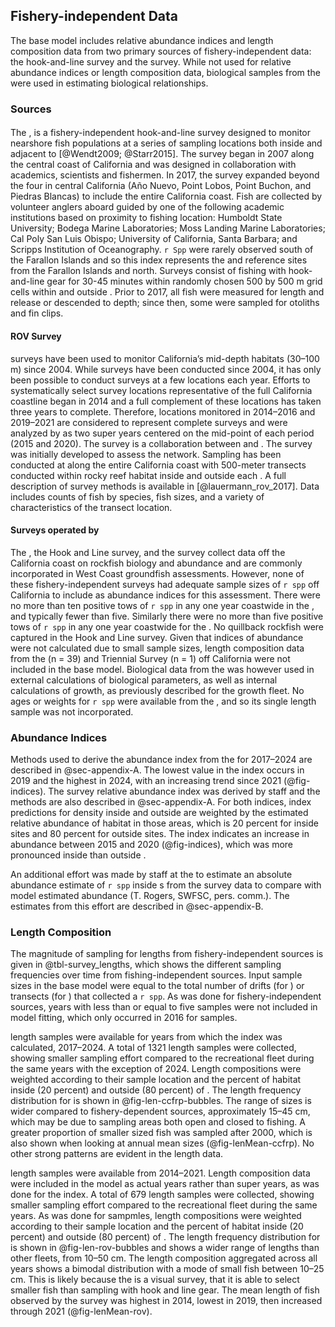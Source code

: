 ## Fishery-independent Data

<!-- Fishery-independent data: Description of surveys used in the assessment, description of methods to estimate abundance indices, sample size information for length- and age- composition data by survey and year, including both the number of tows (or drops or sites for hook and line data) and fish sampled. Include complete tables and figures and date of data extraction.   -->

The base model includes relative abundance indices and length composition data from two primary sources of fishery-independent data: the \gls{s-ccfrp} hook-and-line survey and the \gls{cdfw} \gls{rov} survey. While not used for relative abundance indices or length composition data, biological samples from the \gls{s-wcgbt} were used in estimating biological relationships. 

### Sources

#### \acrlong{s-ccfrp}

The \gls{s-ccfrp}, is a fishery-independent hook-and-line survey designed to monitor nearshore fish populations at a series of sampling locations both inside and adjacent to \glspl{mpa} [@Wendt2009; @Starr2015]. The \gls{s-ccfrp} survey began in 2007 along the central coast of California and was designed in collaboration with academics, \gls{nmfs} scientists and fishermen. In 2017, the survey expanded beyond the four \glspl{mpa} in central California (A&ntilde;o Nuevo, Point Lobos, Point Buchon, and Piedras Blancas) to include the entire California coast. Fish are collected by volunteer anglers aboard \glspl{cpfv} guided by one of the following academic institutions based on proximity to fishing location: Humboldt State University; Bodega Marine Laboratories; Moss Landing Marine Laboratories; Cal Poly San Luis Obispo; University of California, Santa Barbara; and Scripps Institution of Oceanography. `r Spp` were rarely observed south of the Farallon Islands and so this index represents the \glspl{mpa} and reference sites from the Farallon Islands and north. Surveys consist of fishing with hook-and-line gear for 30-45 minutes within randomly chosen 500 by 500 m grid cells within and outside \glspl{mpa}. Prior to 2017, all fish were measured for length and release or descended to depth; since then, some were sampled for otoliths and fin clips. 

#### ROV Survey

\gls{rov} surveys have been used to monitor California’s mid-depth habitats (30--100 m) since 2004. While surveys have been conducted since 2004, it has only been possible to conduct surveys at a few locations each year.  Efforts to systematically select survey locations representative of the full California coastline began in 2014 and a full complement of these locations has taken three years to complete. Therefore, locations monitored in 2014--2016 and 2019--2021 are considered to represent complete surveys and were analyzed by \gls{cdfw} as two super years centered on the mid-point of each period (2015 and 2020). The survey is a collaboration between \gls{cdfw} and \gls{mare}. The survey was initially developed to assess the \gls{mpa} network. Sampling has been conducted at \glspl{mpa} along the entire California coast with 500-meter transects conducted within rocky reef habitat inside and outside each \gls{mpa}. A full description of survey methods is available in [@lauermann_rov_2017]. Data includes counts of fish by species, fish sizes, and a variety of characteristics of the transect location. 

#### Surveys operated by \acrlong{nmfs}

The \gls{s-wcgbt}, the Hook and Line survey, and the \gls{s-tri} survey collect data off the California coast on rockfish biology and abundance and are commonly incorporated in West Coast groundfish assessments. However, none of these fishery-independent surveys had adequate sample sizes of `r spp` off California to include as abundance indices for this assessment. There were no more than ten positive tows of `r spp` in any one year coastwide in the \gls{s-wcgbt}, and typically fewer than five. Similarly there were no more than five positive tows of `r spp` in any one year coastwide for the \gls{s-tri}. No quillback rockfish were captured in the Hook and Line survey. Given that indices of abundance were not calculated due to small sample sizes, length composition data from the \gls{s-wcgbt} (n = 39) and Triennial Survey (n = 1) off California were not included in the base model. Biological data from the \gls{s-wcgbt} was however used in external calculations of biological parameters, as well as internal calculations of growth, as previously described for the growth fleet. No ages or weights for `r spp` were available from the \gls{s-tri}, and so its single length sample was not incorporated.

### Abundance Indices

Methods used to derive the abundance index from the \gls{s-ccfrp} for 2017--2024 are described in @sec-appendix-A. The lowest value in the index occurs in 2019 and the highest in 2024, with an increasing trend since 2021 (@fig-indices). The \gls{rov} survey relative abundance index was derived by \gls{cdfw} staff and the methods are also described in @sec-appendix-A. For both indices, index predictions for density inside and outside \glspl{mpa} are weighted by the estimated relative abundance of habitat in those areas, which is 20 percent for inside \gls{mpa} sites and 80 percent for outside \gls{mpa} sites. The \gls{rov} index indicates an increase in abundance between 2015 and 2020 (@fig-indices), which was more pronounced inside than outside \glspl{mpa}. 

An additional effort was made by staff at the \gls{swfsc} to estimate an absolute abundance estimate of `r spp` inside \gls{mpa}s from the \gls{rov} survey data to compare with model estimated abundance (T. Rogers, SWFSC, pers. comm.). The estimates from this effort are described in @sec-appendix-B.  

### Length Composition

The magnitude of sampling for lengths from fishery-independent sources is given in @tbl-survey_lengths, which shows the different sampling frequencies over time from fishing-independent sources. Input sample sizes in the base model were equal to the total number of drifts (for \gls{s-ccfrp}) or transects (for \gls{rov}) that collected a `r spp`. As was done for fishery-independent sources, years with less than or equal to five samples were not included in model fitting, which only occurred in 2016 for \gls{rov} samples. 

\gls{s-ccfrp} length samples were available for years from which the index was calculated, 2017--2024. A total of 1321 length samples were collected, showing smaller sampling effort compared to the recreational fleet during the same years with the exception of 2024. Length compositions were weighted according to their sample location and the percent of habitat inside (20 percent) and outside (80 percent) of \glspl{mpa}. The length frequency distribution for \gls{s-ccfrp} is shown in @fig-len-ccfrp-bubbles. The range of sizes is wider compared to fishery-dependent sources, approximately 15--45 cm, which may be due to sampling areas both open and closed to fishing. A greater proportion of smaller sized fish was sampled after 2000, which is also shown when looking at annual mean sizes (@fig-lenMean-ccfrp). No other strong patterns are evident in the length data.   

\gls{rov} length samples were available from 2014--2021. Length composition data were included in the model as actual years rather than super years, as was done for the index. A total of 679 length samples were collected, showing smaller sampling effort compared to the recreational fleet during the same years. As was done for \gls{s-ccfrp} sampmles, length compositions were weighted according to their sample location and the percent of habitat inside (20 percent) and outside (80 percent) of \glspl{mpa}. The length frequency distribution for \gls{rov} is shown in @fig-len-rov-bubbles and shows a wider range of lengths than other fleets, from 10--50 cm. The length composition aggregated across all years shows a bimodal distribution with a mode of small fish between 10--25 cm. This is likely because the \gls{rov} is a visual survey, that it is able to select smaller fish than sampling with hook and line gear. The mean length of fish observed by the survey was highest in 2014, lowest in 2019, then increased through 2021 (@fig-lenMean-rov).